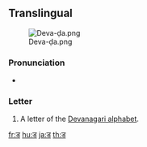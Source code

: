 {{also|ड़|ङ|इ}}
==Translingual==
[[File:Deva-ḍa.png|thumb]]

===Pronunciation===
* {{IPA|/ɖə/|lang=mul}}

===Letter===
{{mul-deva|ḍa}}

# A letter of the [[Devanagari alphabet]].

[[fr:ड]]
[[hu:ड]]
[[ja:ड]]
[[th:ड]]